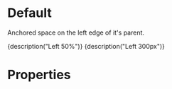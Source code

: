 
<Meta title="Components|Left" component={Left} />

# Default

Anchored space on the left edge of it's parent.

<Preview>
	<Story name="Default (%)">
		<ViewPort>
			<Left style={green} size="50%">
				{description("Left 50%")}
			</Left>
		</ViewPort>
	</Story>
	<Story name="Default (px)">
		<ViewPort>
			<Left style={green} size={300}>
				{description("Left 300px")}
			</Left>
		</ViewPort>
	</Story>
</Preview>

# Properties

<Props of={Left} />
